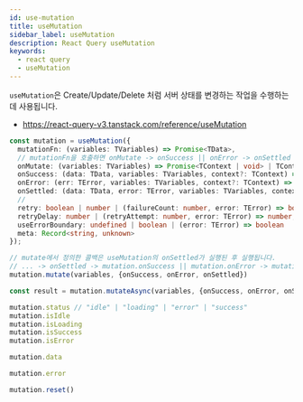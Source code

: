 ```yaml
---
id: use-mutation
title: useMutation
sidebar_label: useMutation
description: React Query useMutation
keywords:
  - react query
  - useMutation
---
```


`useMutation`은 Create/Update/Delete 처럼 서버 상태를 변경하는 작업을 수행하는데 사용됩니다.

- https://react-query-v3.tanstack.com/reference/useMutation

```typescript
const mutation = useMutation({
  mutationFn: (variables: TVariables) => Promise<TData>,
  // mutationFn을 호출하면 onMutate -> onSuccess || onError -> onSettled 순으로 실행됩니다.
  onMutate: (variables: TVariables) => Promise<TContext | void> | TContext | void,
  onSuccess: (data: TData, variables: TVariables, context?: TContext) => Promise<unknown> | void,
  onError: (err: TError, variables: TVariables, context?: TContext) => Promise<unknown> | void,
  onSettled: (data: TData, error: TError, variables: TVariables, context?: TContext) => Promise<unknown> | void,
  //
  retry: boolean | number | (failureCount: number, error: TError) => boolean,
  retryDelay: number | (retryAttempt: number, error: TError) => number,
  useErrorBoundary: undefined | boolean | (error: TError) => boolean
  meta: Record<string, unknown>
});

// mutate에서 정의한 콜백은 useMutation의 onSettled가 실행된 후 실행됩니다.
// ... -> onSettled -> mutation.onSuccess || mutation.onError -> mutation.onSettled
mutation.mutate(variables, {onSuccess, onError, onSettled})

const result = mutation.mutateAsync(variables, {onSuccess, onError, onSettled})

mutation.status // "idle" | "loading" | "error" | "success"
mutation.isIdle
mutation.isLoading
mutation.isSuccess
mutation.isError

mutation.data

mutation.error

mutation.reset()
```
